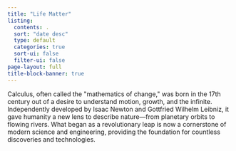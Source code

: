 ```yaml
---
title: "Life Matter"
listing: 
  contents: .
  sort: "date desc"
  type: default
  categories: true
  sort-ui: false
  filter-ui: false
page-layout: full
title-block-banner: true
---
```


Calculus,
often called the \"mathematics of change,\" was born in the 17th century out of a
desire to understand motion, growth, and the infinite. Independently developed
by Isaac Newton and Gottfried Wilhelm Leibniz, it gave humanity a new lens to
describe nature---from planetary orbits to flowing rivers. What began as a
revolutionary leap is now a cornerstone of modern science and engineering,
providing the foundation for countless discoveries and technologies.
